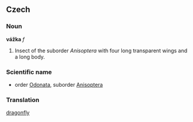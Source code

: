 ==Czech==

===Noun===
'''vážka''' ''f''

# Insect of the suborder ''Anisoptera'' with four long transparent wings and a long body.

===Scientific name===
*order [[Odonata]], suborder [[Anisoptera]]

===Translation===
[[dragonfly]]